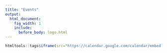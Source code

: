 ```yaml
---
title: "Events"
output:
  html_document:
    fig_width: 1
    include:
      before_body: logo.html
---
```


  ```r
  htmltools::tags$iframe(src="https://calendar.google.com/calendar/embed?height=600&wkst=1&bgcolor=%23ffffff&ctz=Europe%2FRome&src=YmVhdHJpY2UuZm9yb25pQHVuaXJvbWExLml0&src=Y19jbGFzc3Jvb21mNjQ1ZGVlM0Bncm91cC5jYWxlbmRhci5nb29nbGUuY29t&src=YWRkcmVzc2Jvb2sjY29udGFjdHNAZ3JvdXAudi5jYWxlbmRhci5nb29nbGUuY29t&src=aXQuaXRhbGlhbiNob2xpZGF5QGdyb3VwLnYuY2FsZW5kYXIuZ29vZ2xlLmNvbQ&color=%23039BE5&color=%23137333&color=%2333B679&color=%230B8043", style="border:solid 1px #777", width="800", height="600", frameborder="0", scrolling="no")
  ``` 